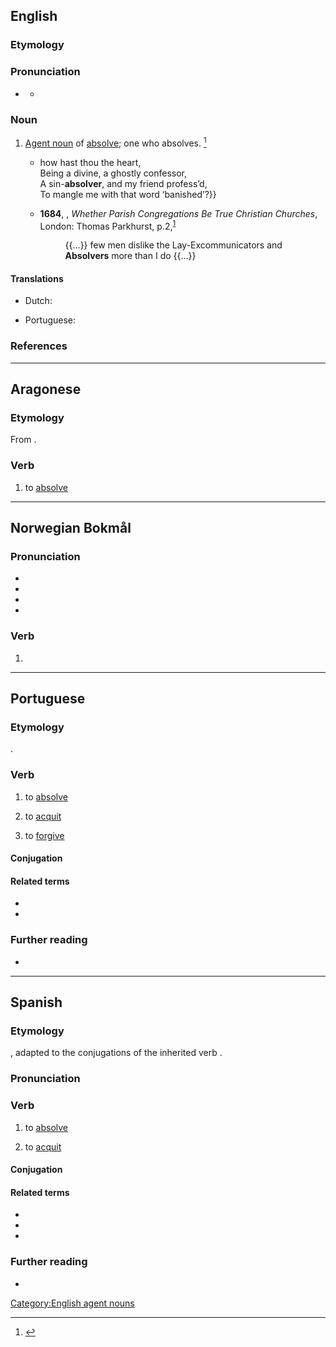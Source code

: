 ==English==

===Etymology===
{{suffix|en|absolve|er|id2=agent noun}}

===Pronunciation===
* {{a|US}} {{IPA|en|/æbˈzɑl.vɚ/|/əbˈzɑl.vɚ/}}
** {{audio|en|LL-Q1860 (eng)-Vealhurl-absolver.wav|Audio (Southern England)}}

===Noun===
{{en-noun}}

# [[agent noun|Agent noun]] of [[absolve]]; one who absolves. {{defdate|First attested in the late 16<sup>th</sup> century.}}<ref name=SOED>{{R:SOED5|page=9}}</ref>
#* {{RQ:Shakespeare Romeo and Juliet|III|3|text={{...}} how hast thou the heart,<br>Being a divine, a ghostly confessor,<br>A sin-'''absolver''', and my friend profess’d,<br>To mangle me with that word ‘banished’?}}
#* '''1684''', {{w|Richard Baxter}}, ''Whether Parish Congregations Be True Christian Churches'', London: Thomas Parkhurst, p.{{nbsp}}2,<sup>[http://name.umdl.umich.edu/A27068.0001.001]</sup>
#*: {{...}} few men dislike the Lay-Excommunicators and '''Absolvers''' more than I do {{...}}

====Translations====
{{trans-top|one who absolves}}
* Dutch: {{t|nl|vergiffenis schenker|m}}
{{trans-mid}}
* Portuguese: {{t|pt|absolvedor|m}}
{{trans-bottom}}

===References===
<references/>

[[Category:English agent nouns]]

----

==Aragonese==

===Etymology===
From {{der|an|la|absolvō}}.

===Verb===
{{head|an|verb}}

# {{lb|an|transitive}} to [[absolve]]

----

==Norwegian Bokmål==

===Pronunciation===
* {{IPA|nb|/absɔlˈʋeːr/}}
* {{audio|nb|NB - Pronunciation of Norwegian Bokmål «absolver».ogg|Audio}}
* {{rhymes|nb|eːr}}
* {{hyph|nb|ab|sol|ver}}

===Verb===
{{head|nb|verb form}}

# {{imperative of|nb|absolvere}}

----

==Portuguese==

===Etymology===
{{bor+|pt|la|absolvō|absolvere}}.

===Verb===
{{pt-verb}}

# to [[absolve]]
# {{lb|pt|legal}} to [[acquit]]
# to [[forgive]]

====Conjugation====
{{pt-conj}}

====Related terms====
* {{l|pt|absolução}}
* {{l|pt|absolutório}}

===Further reading===
* {{R:pt:Priberam}}

----

==Spanish==

===Etymology===
{{slbor|es|la|absolvō}}, adapted to the conjugations of the inherited verb {{m|es|solver}}.

===Pronunciation===
{{es-pr|+<audio:LL-Q1321 (spa)-AdrianAbdulBaha-absolver.wav;Audio (Colombia)>}}

===Verb===
{{es-verb}}

# {{lb|es|transitive}} to [[absolve]]
# {{lb|es|transitive}} to [[acquit]]

====Conjugation====
{{es-conj|nocomb=1}}

====Related terms====
* {{l|es|absolución}}
* {{l|es|absoluto}}
* {{l|es|absolutorio}}

===Further reading===
* {{R:es:DRAE}}

{{C|es|Law|Religion}}